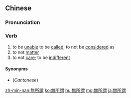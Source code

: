 {{also|无所谓}}
==Chinese==
{{zh-forms|s=无所谓|type=12}}

===Pronunciation===
{{zh-pron
|m=wúsuǒwèi
|c=mou4 so2 wai6
|mn=qz,tw,xm:bû-sô͘-ūi/zz:bû-sé-ūi/twv:bô-só͘-ūi/twv:bú-sô͘-ūi
|cat=v
}}

===Verb===
{{zh-verb}}

# to be [[unable]] to be [[called]]; to not be [[considered]] as
# to not [[matter]]
# to not [[care]]; to be [[indifferent]]

====Synonyms====
* (''Cantonese'') {{zh-l|冇所謂|tr=mou2 so2 wai6}}

{{zh-cat|Intermediate}}

[[zh-min-nan:無所謂]]
[[ko:無所謂]]
[[hu:無所謂]]
[[mg:無所謂]]
[[ja:無所謂]]